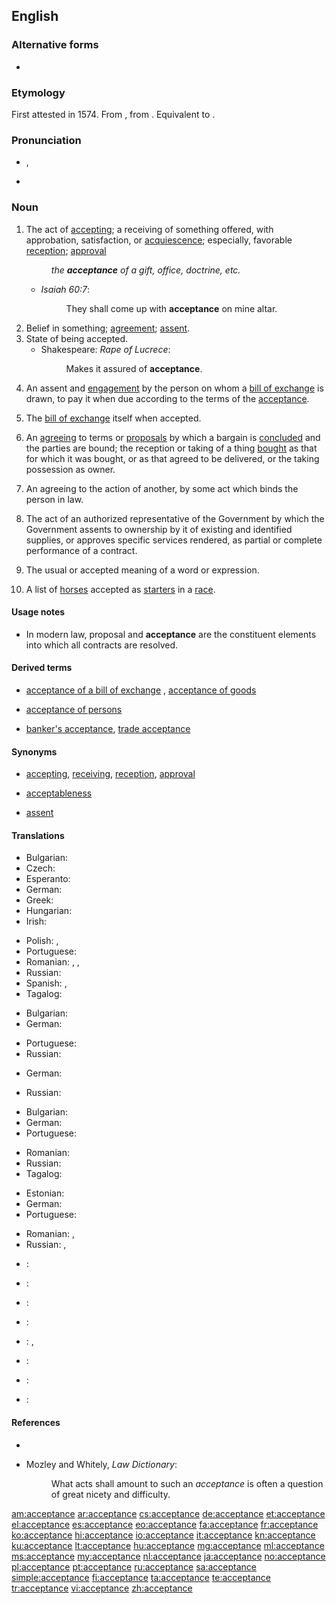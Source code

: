 ==English==

===Alternative forms===
* {{qualifier|obsolete}} {{l|en|acceptaunce}}

===Etymology===
First attested in 1574. From {{etyl|frm|en}} {{term|acceptance|lang=frm}}, from {{etyl|fro|en}} {{term|accepter||accept|lang=fro}}. Equivalent to {{suffix|accept|ance|nocat=1}}.

===Pronunciation===
* {{a|US}} {{IPA|/ək.ˈsɛp.təns/}}, {{X-SAMPA|/@k"sEp.t@ns/}}
* {{audio|En-us-acceptance.ogg|Audio (US)}}

===Noun===
{{en-noun}}

# The act of [[accepting]]; a receiving of something offered, with approbation, satisfaction, or [[acquiescence]]; especially, favorable [[reception]]; [[approval]]
#: ''the '''acceptance''' of a gift, office, doctrine, etc.''
#* ''Isaiah 60:7'':
#*: They shall come up with '''acceptance''' on mine altar.
# Belief in something; [[agreement]]; [[assent]].
# State of being accepted.
#* Shakespeare: ''Rape of Lucrece'':
#*: Makes it assured of '''acceptance'''.
# {{context|business|finance|lang=en}} An assent and [[engagement]] by the person on whom a [[bill of exchange]] is drawn, to pay it when due according to the terms of the [[acceptance]].
# {{context|business|finance|lang=en}} The [[bill of exchange]] itself when accepted.
# An [[agreeing]] to terms or [[proposals]] by which a bargain is [[concluded]] and the parties are bound; the reception or taking of a thing [[bought]] as that for which it was bought, or as that agreed to be delivered, or the taking possession as owner.
# {{context|legal|lang=en}} An agreeing to the action of another, by some act which binds the person in law.
# {{context|US|government|lang=en}} The act of an authorized representative of the Government by which the Government assents to ownership by it of existing and identified supplies, or approves specific services rendered, as partial or complete performance of a contract.
# The usual or accepted meaning of a word or expression.
# {{context|Australia|New Zealand|pluralonly|lang=en}} A list of [[horse]]s accepted as [[starter]]s in a [[race]].

====Usage notes====
* {{sense|legal|An agreeing to the action of another, by some act which binds the person in law}} In modern law, proposal and '''acceptance''' are the constituent elements into which all contracts are resolved.

====Derived terms====
* {{sense|US Government|act of an authorized representative to assent to ownership or approve services rendered}} [[acceptance of a bill of exchange]]<!-- If this meets CFI, move the following synonyms and def to that entry: '''check''', '''draft''', or '''order''', "an engagement to pay it according to the terms. This engagement is usually made by writing the word "accepted" across the face of the bill." -->, [[acceptance of goods]] <!-- If this meets CFI, move the following def to that entry: "under the statute of frauds, is an [[intelligent]] acceptance by a party [[knowing]] the nature of the [[transaction]]." -->
* [[acceptance of persons]] <!-- If this meets CFI, move the following to that entry: "[[partiality]], [[favoritism]]. See under [[accept]]." -->
* {{sense|business, finance}} [[banker's acceptance]], [[trade acceptance]]

====Synonyms====
* {{sense|act of accepting}} [[accepting]], [[receiving]], [[reception]], [[approval]]
* {{sense|State of being accepted}} [[acceptableness]]
* {{sense|commerce|assent and engagement of a bill of exchange}} [[assent]]

====Translations====
{{trans-top|receiving of something offered}}
* Bulgarian: {{t+|bg|приемане}}
* Czech: {{t|cs|přijetí|n}}
* Esperanto: {{t|eo|akceptaĵo}}
* German: {{t+|de|Annahme|f}}
* Greek: {{t+|el|αποδοχή|f|sc=Grek}}
* Hungarian: {{t+|hu|elfogadás}}
* Irish: {{t|ga|glacadh|m}}
{{trans-mid}}
* Polish: {{t+|pl|przyjęcie|n}}, {{t+|pl|akceptacja|f}}
* Portuguese: {{t+|pt|aceitação|f}}
* Romanian: {{t+|ro|acceptare|f}}, {{t|ro|acceptanță|f}}, {{t+|ro|primire|f}}
* Russian: {{t+|ru|получение|n|tr=polučénie}}
* Spanish: {{t+|es|aceptación|f}}, {{t+|es|aprobación|f}}
* Tagalog: {{t|tl|pagtanggap}}
{{trans-bottom}}

{{trans-top|(commerce) An assent and engagement by the person on whom a bill of exchange is drawn}}
* Bulgarian: {{t|bg|акцептиране}}
* German: {{t+|de|Akzeptanz|f}}
{{trans-mid}}
* Portuguese: {{t+|pt|aceite|m}}
* Russian: {{t+|ru|акцепт|m|tr=aktsépt}}
{{trans-bottom}}

{{trans-top|(commerce) The bill itself when accepted.}}
* German: {{t+|de|Vertrag|m}}
{{trans-mid}}
* Russian: {{t+|ru|договор|m|tr=dogovór}}
{{trans-bottom}}

{{trans-top|An agreeing to terms or proposals}}
* Bulgarian: {{t+|bg|съгласие}}
* German: {{t+|de|Akzeptanz|f}}
* Portuguese: {{t+|pt|aceitação|f}}
{{trans-mid}}
* Romanian: {{t+|ro|acceptare|f}}
* Russian: {{t+|ru|принятие|n|tr=prinjátie}}
* Tagalog: {{t|tl|pagsang-ayon}}
{{trans-bottom}}

{{trans-top|(law) An agreeing to the action of another}}
* Estonian: {{t+|et|heakskiitmine}}
* German: {{t+|de|Annahme|f}}
* Portuguese: {{t+|pt|aceitação|f}}
{{trans-mid}}
* Romanian: {{t+|ro|acceptare}}, {{t+|ro|accepție}}
* Russian: {{t+|ru|одобрение|n|tr=odobrénie}}, {{t+|ru|признание|n|tr=priznánie}}
{{trans-bottom}}

{{trans-top|(US Government) The act of an authorized representative of the Government}}
{{trans-mid}}
{{trans-bottom}}

{{trans-top|(obsolete) acceptation}}
{{trans-mid}}
{{trans-bottom}}

{{trans-top|(Australia and New Zealand, plural) A list of horses accepted as starters in a race.}}
{{trans-mid}}
{{trans-bottom}}

{{checktrans-top}}
* {{ttbc|fr}}: {{t+|fr|acceptation|f}}
* {{ttbc|ia}}: {{t|ia|acceptation}}
* {{ttbc|it}}: {{t+|it|accettazione}}
* {{ttbc|ja}}: {{t+|ja|承諾|tr=shōdaku|sc=Jpan}}
* {{ttbc|no}}: {{t|no|godtagelse|c}}, {{t+|no|aksept|c}}
{{trans-mid}}
* {{ttbc|es}}: {{t+|es|aceptación}}
* {{ttbc|sv}}: {{qualifier|1}} {{t+|sv|acceptans}}
* {{ttbc|te}}: {{t+|te|అంగీకారం|tr=aMgIkaaraM|sc=Telu}}
{{trans-bottom}}

====References====
* {{R:Webster 1913}}
* {{sense|legal|An agreeing to the action of another, by some act which binds the person in law}} Mozley and Whitely, ''Law Dictionary'':
*: What acts shall amount to such an ''acceptance'' is often a question of great nicety and difficulty.

[[am:acceptance]]
[[ar:acceptance]]
[[cs:acceptance]]
[[de:acceptance]]
[[et:acceptance]]
[[el:acceptance]]
[[es:acceptance]]
[[eo:acceptance]]
[[fa:acceptance]]
[[fr:acceptance]]
[[ko:acceptance]]
[[hi:acceptance]]
[[io:acceptance]]
[[it:acceptance]]
[[kn:acceptance]]
[[ku:acceptance]]
[[lt:acceptance]]
[[hu:acceptance]]
[[mg:acceptance]]
[[ml:acceptance]]
[[ms:acceptance]]
[[my:acceptance]]
[[nl:acceptance]]
[[ja:acceptance]]
[[no:acceptance]]
[[pl:acceptance]]
[[pt:acceptance]]
[[ru:acceptance]]
[[sa:acceptance]]
[[simple:acceptance]]
[[fi:acceptance]]
[[ta:acceptance]]
[[te:acceptance]]
[[tr:acceptance]]
[[vi:acceptance]]
[[zh:acceptance]]